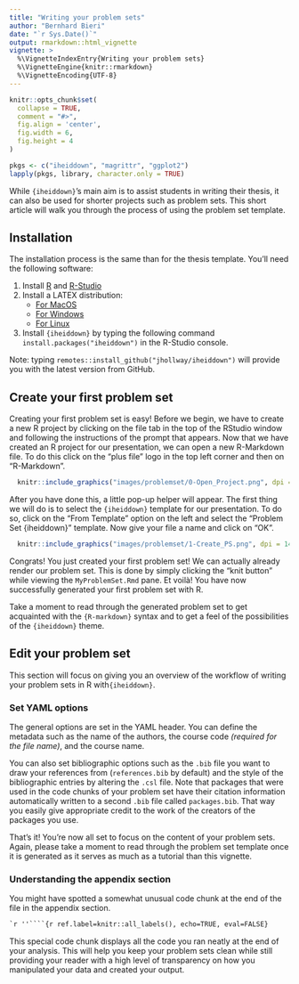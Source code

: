 ```yaml
---
title: "Writing your problem sets"
author: "Bernhard Bieri"
date: "`r Sys.Date()`"
output: rmarkdown::html_vignette
vignette: >
  %\VignetteIndexEntry{Writing your problem sets}
  %\VignetteEngine{knitr::rmarkdown}
  %\VignetteEncoding{UTF-8}
---
```


```r
knitr::opts_chunk$set(
  collapse = TRUE,
  comment = "#>",
  fig.align = 'center',
  fig.width = 6,
  fig.height = 4
)
```

```r
pkgs <- c("iheiddown", "magrittr", "ggplot2")
lapply(pkgs, library, character.only = TRUE)
```

While `{iheiddown}`'s main aim is to assist students in writing their thesis, it
can also be used for shorter projects such as problem sets. This short article
will walk you through the process of using the problem set template.

## Installation

The installation process is the same than for the thesis template. You'll need
the following software:

1. Install [R](https://cran.r-project.org) and [R-Studio](https://www.rstudio.com/)
2. Install a LATEX distribution:
    - [For MacOS](https//www.tug.org/mactex/)
    - [For Windows](https://miktex.org/)
    - [For Linux](https://www.tug.org/texlive/)
3. Install `{iheiddown}` by typing the following command
`install.packages("iheiddown") ` in the R-Studio console. 

Note: typing `remotes::install_github("jhollway/iheiddown")` will provide you
with the latest version from GitHub.

## Create your first problem set 

Creating your first problem set is easy! Before we begin, we have to create a
new R project by clicking on the file tab in the
top of the RStudio window and following the instructions of the prompt that
appears. Now that we have created an R project for our presentation, we can open
a new R-Markdown file. To do this click on the "plus file" logo in the top left
corner and then on "R-Markdown".

```r
  knitr::include_graphics("images/problemset/0-Open_Project.png", dpi = 144)
```

After you have done this, a little pop-up helper will appear. The first thing we
will do is to select the `{iheiddown}` template for our presentation. To do so,
click on the "From Template" option on the left and select the
"Problem Set {iheiddown}" template. Now give your file a name and click
on "OK".

```r
  knitr::include_graphics("images/problemset/1-Create_PS.png", dpi = 144)
```

Congrats! You just created your first problem set! We can actually already
render our problem set. This is done by simply clicking the "knit button"
while viewing the `MyProblemSet.Rmd` pane. Et voilà! You have now successfully
generated your first problem set with R.

Take a moment to read through the generated problem set to get acquainted
with the `{R-markdown}` syntax and to get a feel of the possibilities of the
`{iheiddown}` theme.

## Edit your problem set

This section will focus on giving you an overview of the workflow of writing
your problem sets in R with`{iheiddown}`.

### Set YAML options

The general options are set in the YAML header. You can define the metadata such
as the name of the authors, the course code *(required for the file name)*, and
the course name.

You can also set bibliographic options such as the `.bib` file you want to draw
your references from (`references.bib` by default) and the style of the
bibliographic entries by altering the `.csl` file. Note that packages that were
used in the code chunks of your problem set have their citation information
automatically written to a second `.bib` file called `packages.bib`. That way
you easily give appropriate credit to the work of the creators of the packages
you use.

That's it! You're now all set to focus on the content of your problem sets.
Again, please take a moment to read through the problem set template once it
is generated as it serves as much as a tutorial than this vignette.

### Understanding the appendix section

You might have spotted a somewhat unusual code chunk at the end of the file in
the appendix section. 

````markdown
`r ''````{r ref.label=knitr::all_labels(), echo=TRUE, eval=FALSE}
````

This special code chunk displays all the code you ran neatly at the end of your
analysis. This will help you keep your problem sets clean while still providing
your reader with a high level of transparency on how you manipulated your data
and created your output.
